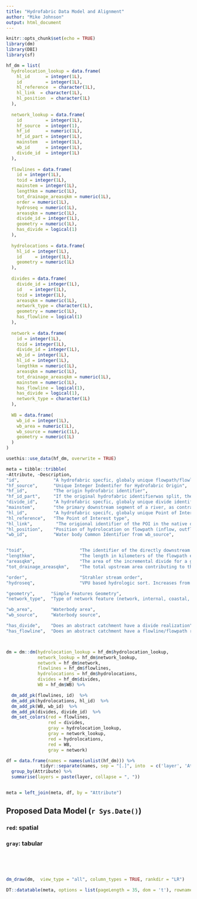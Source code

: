 ```yaml
---
title: "Hydrofabric Data Model and Alignment"
author: "Mike Johnson"
output: html_document
---
```


```r
knitr::opts_chunk$set(echo = TRUE)
library(dm)
library(DBI)
library(sf)
```

```r
hf_dm = list(
  hydrolocation_lookup = data.frame(
    hl_id      = integer(1L),
    id         = integer(1L),
    hl_reference  = character(1L),
    hl_link  = character(1L),
    hl_position  = character(1L)
  ),
  
  network_lookup = data.frame(
    id         = integer(1L),
    hf_source  = integer(1),
    hf_id      = numeric(1L),
    hf_id_part = integer(1L),
    mainstem   = integer(1L),
    wb_id      = integer(1L),
    divide_id  = integer(1L)
  ),
  
  flowlines = data.frame(
    id = integer(1L),
    toid = integer(1L),
    mainstem = integer(1L),
    lengthkm = numeric(1L),
    tot_drainage_areasqkm = numeric(1L),
    order = numeric(1L),
    hydroseq = numeric(1L),
    areasqkm = numeric(1L),
    divide_id = integer(1L),
    geometry = numeric(1L),
    has_divide = logical(1)
  ),
  
  hydrolocations = data.frame(
    hl_id = integer(1L),
    id     = integer(1L),
    geometry = numeric(1L)
  ),
  
  divides = data.frame(
    divide_id = integer(1L),
    id   = integer(1L),
    toid = integer(1L),
    areasqkm = numeric(1L),
    network_type = character(1L),
    geometry = numeric(1L),
    has_flowline = logical(1)
  ),
  
  network = data.frame(
    id = integer(1L),
    toid = integer(1L),
    divide_id = integer(1L),
    wb_id = integer(1L),
    hl_id = integer(1L),
    lengthkm = numeric(1L),
    areasqkm = numeric(1L),
    tot_drainage_areasqkm = numeric(1L),
    mainstem = numeric(1L),
    has_flowline = logical(1),
    has_divide = logical(1),
    network_type = character(1L)
  ),
  
  WB = data.frame(
    wb_id = integer(1L),
    wb_area = numeric(1L),
    wb_source = numeric(1L),
    geometry = numeric(1L)
  )
)

usethis::use_data(hf_dm, overwrite = TRUE)

meta = tibble::tribble(
~Attribute, ~Description,
"id",             "A hydrofabric specfic, globaly unique flowpath/flowline identifier",
"hf_source",      "Unique Integer Indentifer for Hydrofabric Origin",
"hf_id",          "The origin hydrofabric identifier",
"hf_id_part",     "If the original hydrofabric identifierwas split, the subpart. Parts increase from outlet to inlet",
"divide_id",      "A hydrofabric specfic, globaly unique divide identifier",
"mainstem",       "the primary downstream segment of a river, as contrasted to its tributaries",
"hl_id",          "A hydrofabric specifc, globaly unique Point of Interest identifier",
"hl_reference",   "The Point of Interest type",
"hl_link",         "The origional identifier of the POI in the native dataset. Ideally a URI",
"hl_position",    "Position of hydrolocation on flowpath (inflow, outflow, along)",
"wb_id",          "Water body Common Identifier from wb_source",


"toid",                     "The identifier of the directly downstream flowpath/flowline",
"lengthkm",                 "The length in kilometers of the flowpath element",
"areasqkm",                 "The area of the incremental divide for a given flowpath/flowline",
"tot_drainage_areasqkm",    "The total upstream area contributing to the flowpath/flowline",

"order",                    "Strahler stream order",
"hydroseq",                 "VPU based hydrologic sort. Increases from downstream to upstream",

"geometry",      "Simple Features Geometry",
"network_type",  "Type of network feature (network, internal, coastal, connector), previously was divide_type",

"wb_area",       "Waterbody area",
"wb_source",     "Waterbody source",

"has_divide",    "Does an abstract catchment have a divide realization",
"has_flowline",  "Does an abstract catchment have a flowline/flowpath realization")



dm = dm::dm(hydrolocation_lookup = hf_dm$hydrolocation_lookup,
            network_lookup = hf_dm$network_lookup,
            network = hf_dm$network,
            flowlines = hf_dm$flowlines,
            hydrolocations = hf_dm$hydrolocations,
            divides = hf_dm$divides,
            WB = hf_dm$WB) %>% 

  dm_add_pk(flowlines, id)  %>% 
  dm_add_pk(hydrolocations, hl_id)  %>% 
  dm_add_pk(WB, wb_id)  %>% 
  dm_add_pk(divides, divide_id)  %>% 
  dm_set_colors(red = flowlines, 
                red = divides,
                gray = hydrolocation_lookup, 
                gray = network_lookup, 
                red = hydrolocations,
                red = WB, 
                gray = network)

df = data.frame(names = names(unlist(hf_dm))) %>% 
             tidyr::separate(names, sep = "[.]", into  = c('layer', 'Attribute')) %>% 
  group_by(Attribute) %>% 
  summarise(layers = paste(layer, collapse = ", "))


meta = left_join(meta, df, by = "Attribute")

```


## Proposed Data Model (`r Sys.Date()`)

### `red`: spatial
### `gray`: tabular

<br><br><br>

```r
dm_draw(dm,  view_type = "all", column_types = TRUE, rankdir = "LR")
```

```r
DT::datatable(meta, options = list(pageLength = 35, dom = 't'), rownames = FALSE)
```